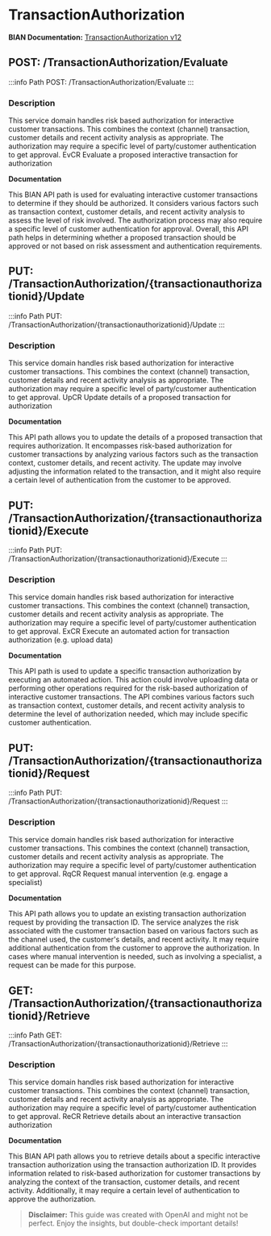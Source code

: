 # TransactionAuthorization

**BIAN Documentation:** [TransactionAuthorization v12](https://app.swaggerhub.com/apis/BIAN-3/TransactionAuthorization/12.0.0)

## POST: /TransactionAuthorization/Evaluate

:::info Path
POST: /TransactionAuthorization/Evaluate
:::

### Description

This service domain handles risk based authorization for interactive customer transactions\. This combines the context \(channel\) transaction\, customer details and recent activity analysis as appropriate\. The authorization may require a specific level of party/customer authentication to get approval\. EvCR Evaluate a proposed interactive transaction for authorization

**Documentation**

This BIAN API path is used for evaluating interactive customer transactions to determine if they should be authorized\. It considers various factors such as transaction context\, customer details\, and recent activity analysis to assess the level of risk involved\. The authorization process may also require a specific level of customer authentication for approval\. Overall\, this API path helps in determining whether a proposed transaction should be approved or not based on risk assessment and authentication requirements\.

## PUT: /TransactionAuthorization/\{transactionauthorizationid\}/Update

:::info Path
PUT: /TransactionAuthorization/\{transactionauthorizationid\}/Update
:::

### Description

This service domain handles risk based authorization for interactive customer transactions\. This combines the context \(channel\) transaction\, customer details and recent activity analysis as appropriate\. The authorization may require a specific level of party/customer authentication to get approval\. UpCR Update details of a proposed transaction for authorization

**Documentation**

This API path allows you to update the details of a proposed transaction that requires authorization\. It encompasses risk\-based authorization for customer transactions by analyzing various factors such as the transaction context\, customer details\, and recent activity\. The update may involve adjusting the information related to the transaction\, and it might also require a certain level of authentication from the customer to be approved\.

## PUT: /TransactionAuthorization/\{transactionauthorizationid\}/Execute

:::info Path
PUT: /TransactionAuthorization/\{transactionauthorizationid\}/Execute
:::

### Description

This service domain handles risk based authorization for interactive customer transactions\. This combines the context \(channel\) transaction\, customer details and recent activity analysis as appropriate\. The authorization may require a specific level of party/customer authentication to get approval\. ExCR Execute an automated action for transaction authorization \(e\.g\. upload data\)

**Documentation**

This API path is used to update a specific transaction authorization by executing an automated action\. This action could involve uploading data or performing other operations required for the risk\-based authorization of interactive customer transactions\. The API combines various factors such as transaction context\, customer details\, and recent activity analysis to determine the level of authorization needed\, which may include specific customer authentication\.

## PUT: /TransactionAuthorization/\{transactionauthorizationid\}/Request

:::info Path
PUT: /TransactionAuthorization/\{transactionauthorizationid\}/Request
:::

### Description

This service domain handles risk based authorization for interactive customer transactions\. This combines the context \(channel\) transaction\, customer details and recent activity analysis as appropriate\. The authorization may require a specific level of party/customer authentication to get approval\. RqCR Request manual intervention \(e\.g\. engage a specialist\)

**Documentation**

This API path allows you to update an existing transaction authorization request by providing the transaction ID\. The service analyzes the risk associated with the customer transaction based on various factors such as the channel used\, the customer's details\, and recent activity\. It may require additional authentication from the customer to approve the authorization\. In cases where manual intervention is needed\, such as involving a specialist\, a request can be made for this purpose\.

## GET: /TransactionAuthorization/\{transactionauthorizationid\}/Retrieve

:::info Path
GET: /TransactionAuthorization/\{transactionauthorizationid\}/Retrieve
:::

### Description

This service domain handles risk based authorization for interactive customer transactions\. This combines the context \(channel\) transaction\, customer details and recent activity analysis as appropriate\. The authorization may require a specific level of party/customer authentication to get approval\. ReCR Retrieve details about an interactive transaction authorization

**Documentation**

This BIAN API path allows you to retrieve details about a specific interactive transaction authorization using the transaction authorization ID\. It provides information related to risk\-based authorization for customer transactions by analyzing the context of the transaction\, customer details\, and recent activity\. Additionally\, it may require a certain level of authentication to approve the authorization\.

> **Disclaimer:** This guide was created with OpenAI and might not be perfect. Enjoy the insights, but double-check important details!
